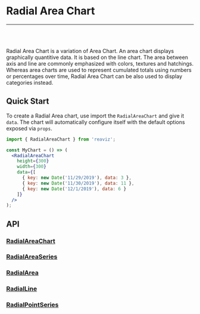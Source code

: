 
<Meta title="Docs/Chart Types/Radial Area Chart" />

# Radial Area Chart

---
<br />
<Story id="charts-area-chart-radial--simple" />
<br />

Radial Area Chart is a variation of Area Chart. An area chart displays graphically quantitive data.
It is based on the line chart. The area between axis and line are commonly emphasized with colors, textures and hatchings.
Whereas area charts are used to represent cumulated totals using numbers or percentages over time, Radial Area Chart can
be also used to display categories instead.

## Quick Start
To create a Radial Area chart, use import the `RadialAreaChart` and give it `data`. The chart
will automatically configure itself with the default options exposed via `props`.

```jsx
import { RadialAreaChart } from 'reaviz';

const MyChart = () => (
  <RadialAreaChart
    height={300}
    width={300}
    data={[
      { key: new Date('11/29/2019'), data: 3 },
      { key: new Date('11/30/2019'), data: 11 },
      { key: new Date('12/1/2019'), data: 6 }
    ]}
  />
);
```

## API
### [RadialAreaChart](https://github.com/reaviz/reaviz/blob/master/src/RadialAreaChart/RadialAreaChart.tsx)
<ArgsTable of={RadialAreaChart} />

### [RadialAreaSeries](https://github.com/reaviz/reaviz/blob/master/src/RadialAreaChart/RadialAreaSeries/RadialAreaSeries.tsx)
<ArgsTable of={RadialAreaSeries} />

### [RadialArea](https://github.com/reaviz/reaviz/blob/master/src/RadialAreaChart/RadialAreaSeries/RadialArea.tsx)
<ArgsTable of={RadialArea} />

### [RadialLine](https://github.com/reaviz/reaviz/blob/master/src/RadialAreaChart/RadialAreaSeries/RadialLine.tsx)
<ArgsTable of={RadialLine} />

### [RadialPointSeries](https://github.com/reaviz/reaviz/blob/master/src/RadialAreaChart/RadialAreaSeries/RadialPointSeries.tsx)
<ArgsTable of={RadialPointSeries} />

